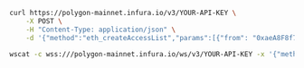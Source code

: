
<Tabs>
  <TabItem value="cURL">

```bash
curl https://polygon-mainnet.infura.io/v3/YOUR-API-KEY \
    -X POST \
    -H "Content-Type: application/json" \
    -d '{"method":"eth_createAccessList","params":[{"from": "0xaeA8F8f781326bfE6A7683C2BD48Dd6AA4d3Ba63", "data": "0x608060806080608155"}, "pending"],"id":1,"jsonrpc":"2.0"}'
```

  </TabItem>
  <TabItem value="WSS">

```bash
wscat -c wss:///polygon-mainnet.infura.io/ws/v3/YOUR-API-KEY -x '{"method":"eth_createAccessList","params":[{"from": "0xaeA8F8f781326bfE6A7683C2BD48Dd6AA4d3Ba63", "data": "0x608060806080608155"}, "pending"],"id":1,"jsonrpc":"2.0"}'
```

  </TabItem>
</Tabs>

